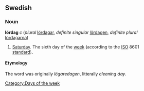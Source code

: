 ==Swedish==
===Noun===
'''lördag''' ''c'' (''plural'' [[lördagar]], ''definite singular'' [[lördagen]], ''definite plural'' [[lördagarna]])

# [[Saturday]]. The sixth day of the [[week]] (according to the [[ISO]] 8601 [[standard]]).

====Etymology====
The word was originally ''lögaredagen'', litterally ''cleaning day''. 


[[Category:Days of the week]]